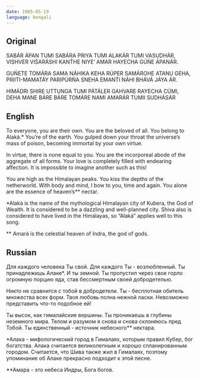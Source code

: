 ```yaml
---
date: 1985-05-19
language: bengali
---
```


## Original

SABÁR ÁPAN TUMI SABÁRA PRIYA
TUMI ALAKÁR TUMI VASUDHÁR,
VISHVER VIŚARÁSHI KANT́HE NIYE’
AMAR HAYECHA GÚŃE ÁPANÁR.

GUŃETE TOMÁRA SAMA NÁHIKA KEHA
RÚPER SAMÁROHE ATANU GEHA,
PRIITI-MAMATÁY PARIPÚRŃA SNEHA
EMANT́I NÁHI BHÁVÁ JÁYA ÁR.

HIMÁDRI SHIRE UTTUNGA TUMI
PÁTÁLER GAHVARE RAYECHA CÚMI,
DEHA MANE BÁRE BÁRE TOMÁRE NAMI
AMARÁR TUMII SUDHÁSÁR

## English

To everyone, you are their own. You are the beloved of all.
You belong to Alaká.* You’re of the earth.
You gulped down your throat the universe’s mass of poison,
becoming immortal by your own virtue.

In virtue, there is none equal to you.
You are the incorporeal abode of the aggregate of all forms.
Your love is completely filled with endearing affection.
It is impossible to imagine another such as this!

You are high as the Himalayan peaks.
You kiss the depths of the netherworld.
With body and mind, I bow to you, time and again.
You alone are the essence of heaven’s** nectar.

*Alaká is the name of the mythological
Himalayan city of Kubera, the God of Wealth.
It is considered to be a dazzling and well-planned city.
Shiva also is considered to have lived in the Himálayas,
so “Alaká” applies well to this song.

** Amará is the celestial heaven of Indra, the god of gods.

## Russian

Для каждого человека Ты свой.
Для каждого Ты - возлюбленный.
Ты принадлежишь Алаке*. И ты земной.
Ты пропустил через свое горло
огромную порцию яда,
став бессмертным своей добродетелью.

Никто не сравнится с тобой в добродетели.
Ты - бесплотная обитель множества всех форм.
Твоя любовь полна нежной ласки.
Невозможно представить что-то подобное ей!

Ты высок, как гималайские вершины.
Ты проникаешь в глубины неземного мира.
Телом и разумом я снова и снова
склоняюсь пред Тобой.
Ты единственный - источник небесного** нектара.

*Алака - мифологический город в Гималаях,
которым правил Кубер, бог богатства.
Алака считается великолепным
и хорошо спланированным городом.
Считается, что Шива также жил в Гималаях,
поэтому упоминание об Алаке
прекрасно подходит к этой песне.

**Амара - это небеса Индры, Бога богов.
